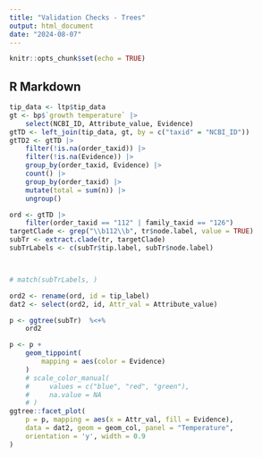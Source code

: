```yaml
---
title: "Validation Checks - Trees"
output: html_document
date: "2024-08-07"
---
```


```r
knitr::opts_chunk$set(echo = TRUE)
```

## R Markdown



```r
tip_data <- ltp$tip_data
gt <- bp$`growth temperature` |> 
    select(NCBI_ID, Attribute_value, Evidence)
gtTD <- left_join(tip_data, gt, by = c("taxid" = "NCBI_ID")) 
gtTD2 <- gtTD |> 
    filter(!is.na(order_taxid)) |> 
    filter(!is.na(Evidence)) |> 
    group_by(order_taxid, Evidence) |>
    count() |> 
    group_by(order_taxid) |> 
    mutate(total = sum(n)) |> 
    ungroup() 
```

```r
ord <- gtTD |> 
    filter(order_taxid == "112" | family_taxid == "126")
targetClade <- grep("\\b112\\b", tr$node.label, value = TRUE)
subTr <- extract.clade(tr, targetClade)
subTrLabels <- c(subTr$tip.label, subTr$node.label)



# match(subTrLabels, )


```

```r
ord2 <- rename(ord, id = tip_label)
dat2 <- select(ord2, id, Attr_val = Attribute_value)

p <- ggtree(subTr)  %<+% 
    ord2 

p <- p +
    geom_tippoint(
        mapping = aes(color = Evidence)
    )
    # scale_color_manual(
    #     values = c("blue", "red", "green"),
    #     na.value = NA
    # )
ggtree::facet_plot(
    p = p, mapping = aes(x = Attr_val, fill = Evidence),
    data = dat2, geom = geom_col, panel = "Temperature",
    orientation = 'y', width = 0.9
)

```

